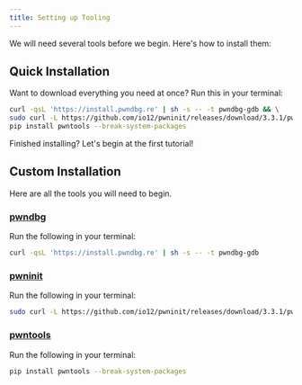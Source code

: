```yaml
---
title: Setting up Tooling
---
```



We will need several tools before we begin. Here's how to install them:

## Quick Installation
Want to download everything you need at once? Run this in your terminal:
```bash
curl -qsL 'https://install.pwndbg.re' | sh -s -- -t pwndbg-gdb && \
sudo curl -L https://github.com/io12/pwninit/releases/download/3.3.1/pwninit -o /usr/local/bin/pwninit && sudo chmod +x /usr/local/bin/pwninit && \
pip install pwntools --break-system-packages
```

Finished installing? Let's begin at the first tutorial!

<LinkCard title="Tutorial 1" href="/pwn/tutorials/tutorial-1" />

## Custom Installation
Here are all the tools you will need to begin.

### [pwndbg](https://github.com/io12/pwninit)
Run the following in your terminal:
```bash
curl -qsL 'https://install.pwndbg.re' | sh -s -- -t pwndbg-gdb
```

### [pwninit](https://github.com/io12/pwninit)
Run the following in your terminal:
```bash
sudo curl -L https://github.com/io12/pwninit/releases/download/3.3.1/pwninit -o /usr/local/bin/pwninit && sudo chmod +x /usr/local/bin/pwninit
```

### [pwntools](https://pypi.org/project/pwntools/)
Run the following in your terminal:
```bash
pip install pwntools --break-system-packages
```


